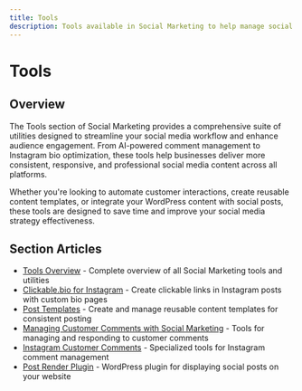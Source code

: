 ```yaml
---
title: Tools
description: Tools available in Social Marketing to help manage social media presence
---
```


# Tools

## Overview

The Tools section of Social Marketing provides a comprehensive suite of utilities designed to streamline your social media workflow and enhance audience engagement. From AI-powered comment management to Instagram bio optimization, these tools help businesses deliver more consistent, responsive, and professional social media content across all platforms.

Whether you're looking to automate customer interactions, create reusable content templates, or integrate your WordPress content with social posts, these tools are designed to save time and improve your social media strategy effectiveness.

## Section Articles

- [Tools Overview](./tools-overview.mdx) - Complete overview of all Social Marketing tools and utilities
- [Clickable.bio for Instagram](./clickable-bio.mdx) - Create clickable links in Instagram posts with custom bio pages
- [Post Templates](./post-templates.mdx) - Create and manage reusable content templates for consistent posting
- [Managing Customer Comments with Social Marketing](./customer-comments.mdx) - Tools for managing and responding to customer comments
- [Instagram Customer Comments](./instagram-customer-posts.mdx) - Specialized tools for Instagram comment management
- [Post Render Plugin](./post-render-plugin.mdx) - WordPress plugin for displaying social posts on your website